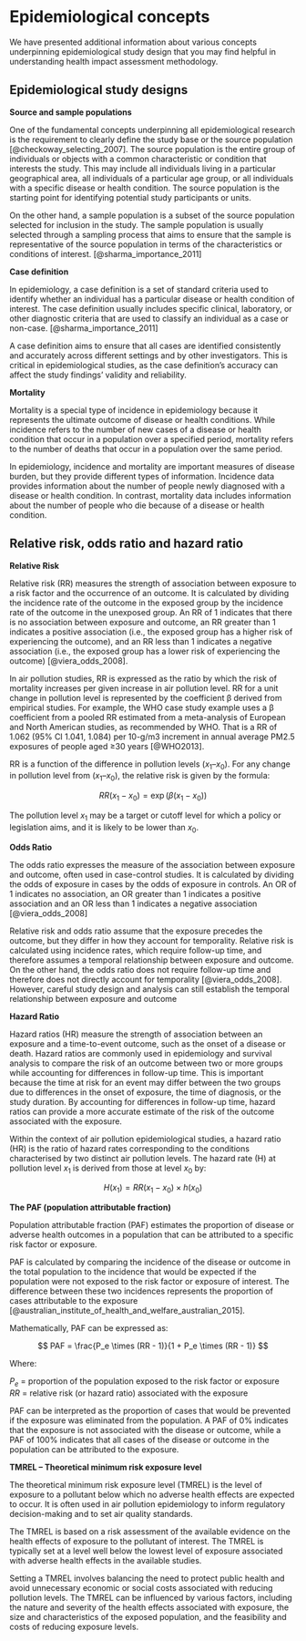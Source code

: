 # Epidemiological concepts {#epi-concepts}

We have presented additional information about various concepts underpinning epidemiological study design that you may find helpful in understanding health impact assessment methodology.

## Epidemiological study designs

**Source and sample populations**

One of the fundamental concepts underpinning all epidemiological research is the requirement to clearly define the study base or the source population [@checkoway_selecting_2007].  The source population is the entire group of individuals or objects with a common characteristic or condition that interests the study. This may include all individuals living in a particular geographical area, all individuals of a particular age group, or all individuals with a specific disease or health condition. The source population is the starting point for identifying potential study participants or units.

On the other hand, a sample population is a subset of the source population selected for inclusion in the study. The sample population is usually selected through a sampling process that aims to ensure that the sample is representative of the source population in terms of the characteristics or conditions of interest. [@sharma_importance_2011]

**Case definition**

In epidemiology, a case definition is a set of standard criteria used to identify whether an individual has a particular disease or health condition of interest. The case definition usually includes specific clinical, laboratory, or other diagnostic criteria that are used to classify an individual as a case or non-case. [@sharma_importance_2011]

A case definition aims to ensure that all cases are identified consistently and accurately across different settings and by other investigators. This is critical in epidemiological studies, as the case definition's accuracy can affect the study findings' validity and reliability. 

**Mortality**

Mortality is a special type of incidence in epidemiology because it represents the ultimate outcome of disease or health conditions. While incidence refers to the number of new cases of a disease or health condition that occur in a population over a specified period, mortality refers to the number of deaths that occur in a population over the same period.

In epidemiology, incidence and mortality are important measures of disease burden, but they provide different types of information. Incidence data provides information about the number of people newly diagnosed with a disease or health condition. In contrast, mortality data includes information about the number of people who die because of a disease or health condition.

## Relative risk, odds ratio and hazard ratio

**Relative Risk**

Relative risk (RR) measures the strength of association between exposure to a risk factor and the occurrence of an outcome. It is calculated by dividing the incidence rate of the outcome in the exposed group by the incidence rate of the outcome in the unexposed group. An RR of 1 indicates that there is no association between exposure and outcome, an RR greater than 1 indicates a positive association (i.e., the exposed group has a higher risk of experiencing the outcome), and an RR less than 1 indicates a negative association (i.e., the exposed group has a lower risk of experiencing the outcome) [@viera_odds_2008]. 

In air pollution studies, RR is expressed as the ratio by which the risk of mortality increases per given increase in air pollution level. RR for a unit change in pollution level is represented by the coefficient β derived from empirical studies. For example, the WHO case study example uses a β coefficient from a pooled RR estimated from a meta-analysis of European and North American studies, as recommended by WHO. That is a RR of 1.062 (95% CI 1.041, 1.084) per 10-g/m3 increment in annual average PM2.5 exposures of people aged ≥30 years [@WHO2013].

RR is a function of the difference in pollution levels $(x_1 – x_0)$. For any change in pollution level from $(x_1 – x_0)$, the relative risk is given by the formula:

$$
RR(x_1 - x_0) = \exp(\beta(x_1 - x_0))
$$

The pollution level $x_1$ may be a target or cutoff level for which a policy or legislation aims, and it is likely to be lower than $x_0$.

**Odds Ratio**

The odds ratio expresses the measure of the association between exposure and outcome, often used in case-control studies. It is calculated by dividing the odds of exposure in cases by the odds of exposure in controls. An OR of 1 indicates no association, an OR greater than 1 indicates a positive association and an OR less than 1 indicates a negative association [@viera_odds_2008]

Relative risk and odds ratio assume that the exposure precedes the outcome, but they differ in how they account for temporality. Relative risk is calculated using incidence rates, which require follow-up time, and therefore assumes a temporal relationship between exposure and outcome. On the other hand, the odds ratio does not require follow-up time and therefore does not directly account for temporality [@viera_odds_2008]. However, careful study design and analysis can still establish the temporal relationship between exposure and outcome

**Hazard Ratio**

Hazard ratios (HR) measure the strength of association between an exposure and a time-to-event outcome, such as the onset of a disease or death. Hazard ratios are commonly used in epidemiology and survival analysis to compare the risk of an outcome between two or more groups while accounting for differences in follow-up time. This is important because the time at risk for an event may differ between the two groups due to differences in the onset of exposure, the time of diagnosis, or the study duration. By accounting for differences in follow-up time, hazard ratios can provide a more accurate estimate of the risk of the outcome associated with the exposure.

Within the context of air pollution epidemiological studies, a hazard ratio (HR) is the ratio of hazard rates corresponding to the conditions characterised by two distinct air pollution levels. The hazard rate (H) at pollution level $x_1$ is derived from those at level $x_0$ by:

$$
H(x_1) = RR(x_1 - x_0) \times h(x_0)
$$

**The PAF (population attributable fraction)**

Population attributable fraction (PAF) estimates the proportion of disease or adverse health outcomes in a population that can be attributed to a specific risk factor or exposure.

PAF is calculated by comparing the incidence of the disease or outcome in the total population to the incidence that would be expected if the population were not exposed to the risk factor or exposure of interest. The difference between these two incidences represents the proportion of cases attributable to the exposure [@australian_institute_of_health_and_welfare_australian_2015].

Mathematically, PAF can be expressed as:

$$
PAF = \frac{P_e \times (RR - 1)}{1 + P_e \times (RR - 1)}
$$

Where:

$P_e$ = proportion of the population exposed to the risk factor or exposure\
$RR$ = relative risk (or hazard ratio) associated with the exposure

PAF can be interpreted as the proportion of cases that would be prevented if the exposure was eliminated from the population. A PAF of 0% indicates that the exposure is not associated with the disease or outcome, while a PAF of 100% indicates that all cases of the disease or outcome in the population can be attributed to the exposure.

**TMREL – Theoretical minimum risk exposure level**

The theoretical minimum risk exposure level (TMREL) is the level of exposure to a pollutant below which no adverse health effects are expected to occur. It is often used in air pollution epidemiology to inform regulatory decision-making and to set air quality standards.

The TMREL is based on a risk assessment of the available evidence on the health effects of exposure to the pollutant of interest. The TMREL is typically set at a level well below the lowest level of exposure associated with adverse health effects in the available studies.

Setting a TMREL involves balancing the need to protect public health and avoid unnecessary economic or social costs associated with reducing pollution levels. The TMREL can be influenced by various factors, including the nature and severity of the health effects associated with exposure, the size and characteristics of the exposed population, and the feasibility and costs of reducing exposure levels.
